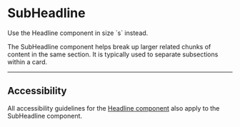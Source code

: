 
<Meta of={Stories} />

# SubHeadline

<Status variant="deprecated">
Use the Headline component in size `s` instead.
</Status>

The SubHeadline component helps break up larger related chunks of content in the same section. It is typically used to separate subsections within a card.

<Story of={Stories.Base} inline={false} />
<Props />

---

## Accessibility

All accessibility guidelines for the [Headline component](Typography/Headline) also apply to the SubHeadline component.
